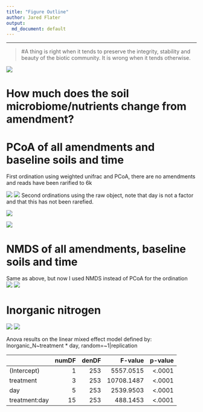 ```yaml
---
title: "Figure Outline"
author: Jared Flater
output:
  md_document: default
---
```

****
>#A thing is right when it tends to preserve the integrity, stability and beauty of the biotic community. It is wrong when it tends otherwise.

![](./images/giphy.gif)

# How much does the soil microbiome/nutrients change from amendment?

# PCoA of all amendments and baseline soils and time

First ordination using weighted unifrac and PCoA, there are no amendments and reads have been rarified to 6k

![](./Figures/day.PCoA.wunifrac.png)
![](./Figures/trt.PCoA.wunifrac.png)
Second ordinations using the raw object, note that day is not a factor and that this has not been rarefied. 

![](./Figures/raw.day.PCoA.wunifrac.png)

![](./Figures/raw.trt.PCoA.wunifrac.png)

# NMDS of all amendments, baseline soils and time       
Same as above, but now I used NMDS instead of PCoA for the ordination     
![](./Figures/day.NMDS.wunifrac.png)
![](./Figures/trt.NMDS.wunifrac.png)

# Inorganic nitrogen 
![](./Figures/inorganic_N_plot.png)
![](./Figures/inorganic_N_plot_diff.png)

Anova results on the linear mixed effect model defined by: Inorganic_N~treatment * day, random=~1|replication

|              | numDF| denDF|    F-value| p-value|
|:-------------|-----:|-----:|----------:|-------:|
|(Intercept)   |     1|   253|  5557.0515|  <.0001|
|treatment     |     3|   253| 10708.1487|  <.0001|
|day           |     5|   253|  2539.9503|  <.0001|
|treatment:day |    15|   253|   488.1453|  <.0001|